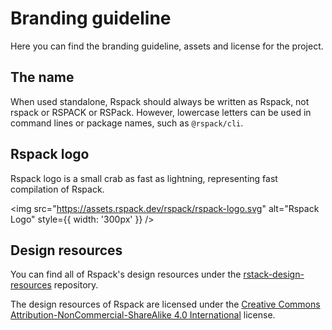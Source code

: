 # Branding guideline

Here you can find the branding guideline, assets and license for the project.

## The name

When used standalone, Rspack should always be written as Rspack, not rspack or RSPACK or RSPack. However, lowercase letters can be used in command lines or package names, such as `@rspack/cli`.

## Rspack logo

Rspack logo is a small crab as fast as lightning, representing fast compilation of Rspack.

<img
  src="https://assets.rspack.dev/rspack/rspack-logo.svg"
  alt="Rspack Logo"
  style={{ width: '300px' }}
/>

## Design resources

You can find all of Rspack's design resources under the [rstack-design-resources](https://github.com/rspack-contrib/rstack-design-resources) repository.

The design resources of Rspack are licensed under the [Creative Commons Attribution-NonCommercial-ShareAlike 4.0 International](https://creativecommons.org/licenses/by-nc-sa/4.0/deed.en) license.

